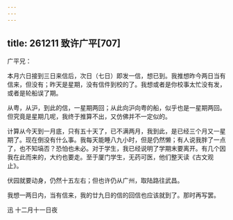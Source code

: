 ```yaml
---
---
---
```

title: 261211 致许广平[707]
---




广平兄：

本月六日接到三日来信后，次日（七日）即发一信，想已到。我推想昨今两日当有信来，但没有；昨天是星期，没有信件到校的了。我想或者是你校事太忙没有发，或者是轮船误了期。

从粤，从沪，到此的信，一星期两回；从此向沪向粤的船，似乎也是一星期两回。但究竟是星期几呢，我终于推算不出，又仿佛并不一定似的。

计算从今天到一月底，只有五十天了，已不满两月，我到此，是已经三个月又一星期了。现在倒没有什么事。我每天能睡八九小时，但是仍然懒；有人说我胖了一点了，也不知塙否？恐怕也未必。对于学生，我已经说明了学期末要离开。有几个因我在此而来的，大约也要走。至于厦门学生，无药可医，他们整天读《古文观止》。

伏园就要动身，仍然十五左右；但也许仍从广州，取陆路往武昌。

我想一两日内，当有信来，我的廿九日的信的回信也应该就到了。那时再写罢。

迅 十二月十一日夜